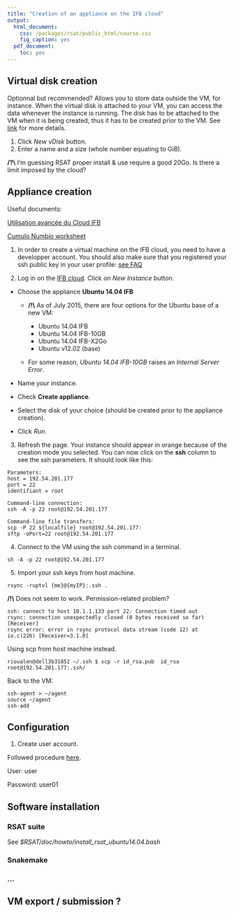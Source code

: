 ```yaml
---
title: "Creation of an appliance on the IFB cloud"
output:
  html_document:
    css: /packages/rsat/public_html/course.css
    fig_caption: yes
  pdf_document:
    toc: yes
---
```


## Virtual disk creation

Optionnal but recommended? Allows you to store data outside the VM, for instance. When the virtual disk is attached to your VM, you can access the data whenever the instance is running.
The disk has to be attached to the VM when it is being created, thus it has to be created prior to the VM. 
See [link](http://www.france-bioinformatique.fr/?q=fr/gestion-des-donn%C3%A9es) for more details.

1. Click *New vDisk* button.
2. Enter a name and a size (whole number equating to GiB). 

**/?\\** I'm guessing RSAT proper install & use require a good 20Go. Is there a limit imposed by the cloud?

## Appliance creation

Useful documents:

[Utilisation avancée du Cloud IFB](http://www.france-bioinformatique.fr/?q=fr/core/cellule-infrastructure/documentation-cloud)

[Cumulo Numbio worksheet](http://www.france-bioinformatique.fr/sites/default/files/fascicule-ibi3_0.pdf)

1. In order to create a virtual machine on the IFB cloud, you need to have a developper account.
You should also make sure that you registered your ssh public key in your user profile: [see FAQ](http://www.france-bioinformatique.fr/?q=fr/profil-dutilisateur-cloud])

2. Log in on the [IFB cloud](http://cloud.france-bioinformatique.fr). Click on *New Instance* button. 

* Choose the appliance **Ubuntu 14.04 IFB**

    * **/!\\** As of July 2015, there are four options for the Ubuntu base of a new VM:

        * Ubuntu 14.04 IFB
        * Ubuntu 14.04 IFB-10GB
        * Ubuntu 14.04 IFB-X2Go
        * Ubuntu v12.02 (base)

    * For some reason, *Ubuntu 14.04 IFB-10GB* raises an *Internal Server Error*.

* Name your instance.
* Check **Create appliance**. 
* Select the disk of your choice (should be created prior to the appliance creation).
* Click *Run*.

3. Refresh the page. Your instance should appear in orange because of the creation mode you selected. You can now click on the **ssh** column to see the ssh parameters. It should look like this:

```
Parameters:
host = 192.54.201.177
port = 22
identifiant = root

Command-line connection:
ssh -A -p 22 root@192.54.201.177

Command-line file transfers:
scp -P 22 ${localfile} root@192.54.201.177:
sftp -oPort=22 root@192.54.201.177
```

4. Connect to the VM using the ssh command in a terminal. 

```
sh -A -p 22 root@192.54.201.177
```

5. Import your ssh keys from host machine. 

```
rsync -ruptvl {me}@{myIP}:.ssh .
```

**/!\\** Does not seem to work. Permission-related problem?
```
ssh: connect to host 10.1.1.133 port 22: Connection timed out
rsync: connection unexpectedly closed (0 bytes received so far) [Receiver]
rsync error: error in rsync protocol data stream (code 12) at io.c(226) [Receiver=3.1.0]
```

Using scp from host machine instead.

```
rioualen@dell3b31852 ~/.ssh $ scp -r id_rsa.pub  id_rsa root@192.54.201.177:.ssh/
```

Back to the VM:
```
ssh-agent > ~/agent
source ~/agent
ssh-add
```



## Configuration

1. Create user account.

Followed procedure [here](https://www.digitalocean.com/community/tutorials/how-to-add-and-delete-users-on-an-ubuntu-14-04-vps).

User: user

Password: user01

## Software installation

### RSAT suite  

See *$RSAT/doc/howto/install_rsat_ubuntu14.04.bash*

### Snakemake

### ...


## VM export / submission ?




